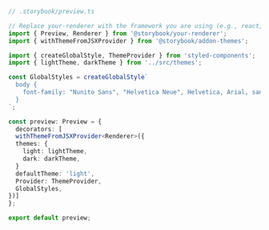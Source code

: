 ```ts
// .storybook/preview.ts

// Replace your-renderer with the framework you are using (e.g., react, vue3)
import { Preview, Renderer } from '@storybook/your-renderer';
import { withThemeFromJSXProvider } from '@storybook/addon-themes';

import { createGlobalStyle, ThemeProvider } from 'styled-components';
import { lightTheme, darkTheme } from '../src/themes';

const GlobalStyles = createGlobalStyle`
  body {
    font-family: "Nunito Sans", "Helvetica Neue", Helvetica, Arial, sans-serif;
  }
`;

const preview: Preview = {
  decorators: [
  withThemeFromJSXProvider<Renderer>({
  themes: {
    light: lightTheme,
    dark: darkTheme,
  }
  defaultTheme: 'light',
  Provider: ThemeProvider,
  GlobalStyles,
})]
};

export default preview;
```
